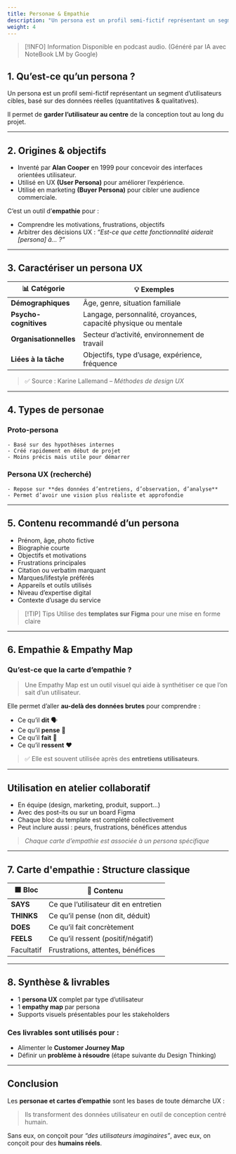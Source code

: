 ```yaml
---
title: Personae & Empathie
description: "Un persona est un profil semi-fictif représentant un segment d’utilisateurs cibles, basé sur des données réelles (quantitatives & qualitatives)."
weight: 4
---
```



> [!INFO] Information
> Disponible en podcast audio. (Généré par IA avec NoteBook LM by Google)

<SrtPlayer
  client:only="react"
  audioSrc="/podcasts/ux-personas-and-empathy.m4a"
  srtUrl="/podcasts/ux-personas-and-empathy.srt"
/>

## 1. Qu’est-ce qu’un persona ?

Un persona est un profil semi-fictif représentant un segment d’utilisateurs cibles, basé sur des données réelles (quantitatives & qualitatives).

Il permet de **garder l’utilisateur au centre** de la conception tout au long du projet.

---

## 2. Origines & objectifs

- Inventé par **Alan Cooper** en 1999 pour concevoir des interfaces orientées utilisateur.
- Utilisé en UX **(User Persona)** pour améliorer l’expérience.
- Utilisé en marketing **(Buyer Persona)** pour cibler une audience commerciale.

C’est un outil d’**empathie** pour :

- Comprendre les motivations, frustrations, objectifs
- Arbitrer des décisions UX : _“Est-ce que cette fonctionnalité aiderait [persona] à… ?”_

---

## 3. Caractériser un persona UX

| 📊 Catégorie           | 💡 Exemples                                                    |
| ---------------------- | -------------------------------------------------------------- |
| **Démographiques**     | Âge, genre, situation familiale                                |
| **Psycho-cognitives**  | Langage, personnalité, croyances, capacité physique ou mentale |
| **Organisationnelles** | Secteur d’activité, environnement de travail                   |
| **Liées à la tâche**   | Objectifs, type d’usage, expérience, fréquence                 |

> ✅ Source : Karine Lallemand – _Méthodes de design UX_

---

## 4. Types de personae

### Proto-persona

    - Basé sur des hypothèses internes
    - Créé rapidement en début de projet
    - Moins précis mais utile pour démarrer

### Persona UX (recherché)

    - Repose sur **des données d’entretiens, d’observation, d’analyse**
    - Permet d’avoir une vision plus réaliste et approfondie

---

## 5. Contenu recommandé d’un persona

- Prénom, âge, photo fictive
- Biographie courte
- Objectifs et motivations
- Frustrations principales
- Citation ou verbatim marquant
- Marques/lifestyle préférés
- Appareils et outils utilisés
- Niveau d’expertise digital
- Contexte d’usage du service

> [!TIP] Tips
> Utilise des **templates sur Figma** pour une mise en forme claire

---

## 6. Empathie & Empathy Map

### Qu’est-ce que la carte d’empathie ?

> Une Empathy Map est un outil visuel qui aide à synthétiser ce que l’on sait d’un utilisateur.

Elle permet d’aller **au-delà des données brutes** pour comprendre :

- Ce qu’il **dit** 🗣
- Ce qu’il **pense** 💭
- Ce qu’il **fait** 👣
- Ce qu’il **ressent** ❤️

> ✅ Elle est souvent utilisée après des **entretiens utilisateurs**.

---

## Utilisation en atelier collaboratif

- En équipe (design, marketing, produit, support…)
- Avec des post-its ou sur un board Figma
- Chaque bloc du template est complété collectivement
- Peut inclure aussi : peurs, frustrations, bénéfices attendus

> _Chaque carte d’empathie est associée à un persona spécifique_

---

## 7. Carte d'empathie : Structure classique

| 🟪 Bloc    | 🎯 Contenu                            |
| ---------- | ------------------------------------- |
| **SAYS**   | Ce que l’utilisateur dit en entretien |
| **THINKS** | Ce qu’il pense (non dit, déduit)      |
| **DOES**   | Ce qu’il fait concrètement            |
| **FEELS**  | Ce qu’il ressent (positif/négatif)    |
| Facultatif | Frustrations, attentes, bénéfices     |

---

## 8. Synthèse & livrables

- 1 **persona UX** complet par type d’utilisateur
- 1 **empathy map** par persona
- Supports visuels présentables pour les stakeholders

### Ces livrables sont utilisés pour :

- Alimenter le **Customer Journey Map**
- Définir un **problème à résoudre** (étape suivante du Design Thinking)

---

## Conclusion

Les **personae et cartes d’empathie** sont les bases de toute démarche UX :

> Ils transforment des données utilisateur en outil de conception centré humain.

Sans eux, on conçoit pour _“des utilisateurs imaginaires”_, avec eux, on conçoit pour des **humains réels**.
